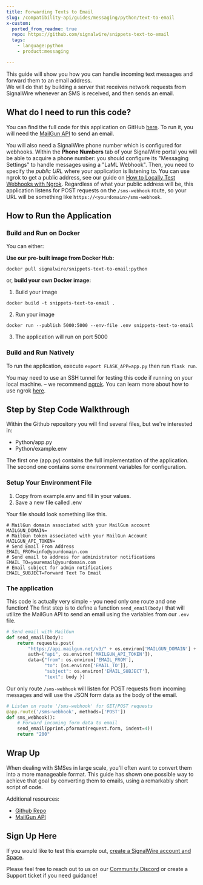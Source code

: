```yaml
---
title: Forwarding Texts to Email
slug: /compatibility-api/guides/messaging/python/text-to-email
x-custom:
  ported_from_readme: true
  repo: https://github.com/signalwire/snippets-text-to-email
  tags:
    - language:python
    - product:messaging

---
```


This guide will show you how you can handle incoming text messages and forward them to an email address.  
We will do that by building a server that receives network requests from SignalWire whenever an SMS is received, and then sends an email.

What do I need to run this code?
--------------------------------

You can find the full code for this application on GitHub [here](https://github.com/signalwire/snippets-text-to-email). To run it, you will need the [MailGun API](https://www.mailgun.com/) to send an email.

You will also need a SignalWire phone number which is configured for webhooks. Within the **Phone Numbers** tab of your SignalWire portal you will be able to acquire a phone number: you should configure its "Messaging Settings" to handle messages using a "LaML Webhook". Then, you need to specify the _public URL_ where your application is listening to. You can use ngrok to get a public address, see our guide on [How to Locally Test Webhooks with Ngrok](/platform/basics/guides/technical-troubleshooting/how-to-test-webhooks-with-ngrok). Regardless of what your public address will be, this application listens for POST requests on the `/sms-webhook` route, so your URL will be something like `https://<yourdomain>/sms-webhook`.

How to Run the Application
--------------------------

### Build and Run on Docker

You can either:

**Use our pre-built image from Docker Hub:**

```
docker pull signalwire/snippets-text-to-email:python
```

or, **build your own Docker image:**

1. Build your image

```
docker build -t snippets-text-to-email .
```

2. Run your image

```
docker run --publish 5000:5000 --env-file .env snippets-text-to-email
```

3. The application will run on port 5000

### Build and Run Natively

To run the application, execute `export FLASK_APP=app.py` then run `flask run`.

You may need to use an SSH tunnel for testing this code if running on your local machine. – we recommend [ngrok](https://ngrok.com/). You can learn more about how to use ngrok [here](/platform/basics/guides/technical-troubleshooting/how-to-test-webhooks-with-ngrok). 

Step by Step Code Walkthrough
-----------------------------

Within the Github repository you will find several files, but we're interested in:

- Python/app.py 
- Python/example.env

The first one (app.py) contains the full implementation of the application. The second one contains some environment variables for configuration.

### Setup Your Environment File

1. Copy from example.env and fill in your values.
2. Save a new file called .env

Your file should look something like this.

```
# MailGun domain associated with your MailGun account
MAILGUN_DOMAIN=
# MailGun token associated with your MailGun Account
MAILGUN_API_TOKEN=
# Send Email From Address
EMAIL_FROM=info@yourdomain.com
# Send email to address for administrator notifications
EMAIL_TO=youremail@yourdomain.com
# Email subject for admin notifications
EMAIL_SUBJECT=Forward Text To Email
```

### The application

This code is actually very simple - you need only one route and one function! The first step is to define a function `send_email(body)` that will utilize the MailGun API to send an email using the variables from our `.env` file.

```python
# Send email with MailGun
def send_email(body):
    return requests.post(
        "https://api.mailgun.net/v3/" + os.environ['MAILGUN_DOMAIN'] + "/messages",
        auth=("api", os.environ['MAILGUN_API_TOKEN']),
        data={"from": os.environ['EMAIL_FROM'],
              "to": [os.environ['EMAIL_TO']],
              "subject": os.environ['EMAIL_SUBJECT'],
              "text": body })
```

Our only route `/sms-webhook` will listen for POST requests from incoming messages and will use the JSON form data as the body of the email. 

```python
# Listen on route '/sms-webhook' for GET/POST requests
@app.route('/sms-webhook', methods=['POST'])
def sms_webhook():
    # Forward incoming form data to email
    send_email(pprint.pformat(request.form, indent=4))
    return "200"
```

Wrap Up
-------

When dealing with SMSes in large scale, you'll often want to convert them into a more manageable format. This guide has shown one possible way to achieve that goal by converting them to emails, using a remarkably short script of code.

Additional resources: 

- [Github Repo](https://github.com/signalwire/snippets-text-to-email)
- [MailGun API](https://www.mailgun.com/)

Sign Up Here
------------

If you would like to test this example out, [create a SignalWire account and Space](https://m.signalwire.com/signups/new?s=1).

Please feel free to reach out to us on our [Community Discord](https://discord.com/invite/F2WNYTNjuF) or create a Support ticket if you need guidance!
